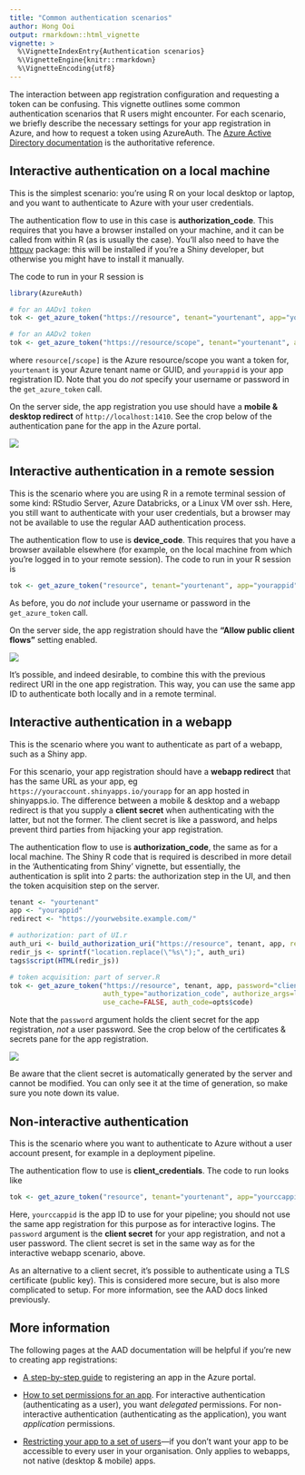 ---
title: "Common authentication scenarios"
author: Hong Ooi
output: rmarkdown::html_vignette
vignette: >
  %\VignetteIndexEntry{Authentication scenarios}
  %\VignetteEngine{knitr::rmarkdown}
  %\VignetteEncoding{utf8}
---

The interaction between app registration configuration and requesting a token can be confusing. This vignette outlines some common authentication scenarios that R users might encounter. For each scenario, we briefly describe the necessary settings for your app registration in Azure, and how to request a token using AzureAuth. The [Azure Active Directory documentation](https://docs.microsoft.com/en-au/azure/active-directory/develop/v2-overview) is the authoritative reference.

## Interactive authentication on a local machine

This is the simplest scenario: you're using R on your local desktop or laptop, and you want to authenticate to Azure with your user credentials.

The authentication flow to use in this case is **authorization_code**. This requires that you have a browser installed on your machine, and it can be called from within R (as is usually the case). You'll also need to have the [httpuv](https://cran.r-project.org/package=httpuv) package: this will be installed if you're a Shiny developer, but otherwise you might have to install it manually.

The code to run in your R session is

```r
library(AzureAuth)

# for an AADv1 token
tok <- get_azure_token("https://resource", tenant="yourtenant", app="yourappid")

# for an AADv2 token
tok <- get_azure_token("https://resource/scope", tenant="yourtenant", app="yourappid", version=2)
```

where `resource[/scope]` is the Azure resource/scope you want a token for, `yourtenant` is your Azure tenant name or GUID, and `yourappid` is your app registration ID. Note that you do _not_ specify your username or password in the `get_azure_token` call.

On the server side, the app registration you use should have a **mobile & desktop redirect** of `http://localhost:1410`. See the crop below of the authentication pane for the app in the Azure portal.

![](images/authcode.png)


## Interactive authentication in a remote session

This is the scenario where you are using R in a remote terminal session of some kind: RStudio Server, Azure Databricks, or a Linux VM over ssh. Here, you still want to authenticate with your user credentials, but a browser may not be available to use the regular AAD authentication process.

The authentication flow to use is **device_code**. This requires that you have a browser available elsewhere (for example, on the local machine from which you're logged in to your remote session). The code to run in your R session is

```r
tok <- get_azure_token("resource", tenant="yourtenant", app="yourappid", auth_type="device_code")
```

As before, you do _not_ include your username or password in the `get_azure_token` call.

On the server side, the app registration should have the **"Allow public client flows"** setting enabled.

![](images/devicecode.png)

It's possible, and indeed desirable, to combine this with the previous redirect URI in the one app registration. This way, you can use the same app ID to authenticate both locally and in a remote terminal.


## Interactive authentication in a webapp

This is the scenario where you want to authenticate as part of a webapp, such as a Shiny app.

For this scenario, your app registration should have a **webapp redirect** that has the same URL as your app, eg `https://youraccount.shinyapps.io/yourapp` for an app hosted in shinyapps.io. The difference between a mobile & desktop and a webapp redirect is that you supply a **client secret** when authenticating with the latter, but not the former. The client secret is like a password, and helps prevent third parties from hijacking your app registration.

The authentication flow to use is **authorization_code**, the same as for a local machine. The Shiny R code that is required is described in more detail in the 'Authenticating from Shiny' vignette, but essentially, the authentication is split into 2 parts: the authorization step in the UI, and then the token acquisition step on the server.

```r
tenant <- "yourtenant"
app <- "yourappid"
redirect <- "https://yourwebsite.example.com/"

# authorization: part of UI.r
auth_uri <- build_authorization_uri("https://resource", tenant, app, redirect_uri=redirect)
redir_js <- sprintf("location.replace(\"%s\");", auth_uri)
tags$script(HTML(redir_js))

# token acquisition: part of server.R
tok <- get_azure_token("https://resource", tenant, app, password="client_secret",
                       auth_type="authorization_code", authorize_args=list(redirect_uri=redirect),
                       use_cache=FALSE, auth_code=opts$code)
```

Note that the `password` argument holds the client secret for the app registration, _not_ a user password. See the crop below of the certificates & secrets pane for the app registration. 

![](images/clientcred.png)

Be aware that the client secret is automatically generated by the server and cannot be modified. You can only see it at the time of generation, so make sure you note down its value.


## Non-interactive authentication

This is the scenario where you want to authenticate to Azure without a user account present, for example in a deployment pipeline.

The authentication flow to use is **client_credentials**. The code to run looks like

```r
tok <- get_azure_token("resource", tenant="yourtenant", app="yourccappid", password="client_secret")
```

Here, `yourccappid` is the app ID to use for your pipeline; you should not use the same app registration for this purpose as for interactive logins. The `password` argument is the **client secret** for your app registration, and not a user password. The client secret is set in the same way as for the interactive webapp scenario, above.

As an alternative to a client secret, it's possible to authenticate using a TLS certificate (public key). This is considered more secure, but is also more complicated to setup. For more information, see the AAD docs linked previously.


## More information

The following pages at the AAD documentation will be helpful if you're new to creating app registrations:

- [A step-by-step guide](https://docs.microsoft.com/en-us/azure/active-directory/develop/quickstart-register-app) to registering an app in the Azure portal.

- [How to set permissions for an app](https://docs.microsoft.com/en-us/azure/active-directory/develop/quickstart-configure-app-access-web-apis). For interactive authentication (authenticating as a user), you want _delegated_ permissions. For non-interactive authentication (authenticating as the application), you want _application_ permissions.

- [Restricting your app to a set of users](https://docs.microsoft.com/en-us/azure/active-directory/develop/howto-restrict-your-app-to-a-set-of-users)---if you don't want your app to be accessible to every user in your organisation. Only applies to webapps, not native (desktop & mobile) apps.
